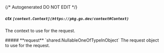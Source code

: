 {/* Autogenerated DO NOT EDIT  */}

##### **ctx** `[context.Context](https://pkg.go.dev/context#Context)`
The context to use for the request.

<Collapsible>
    ##### **request** `shared.NullableOneOfTypeInObject`
    The request object to use for the request.
    <Collapsible.Break/>
    <NullableOneOfTypeInObject/>
</Collapsible>

